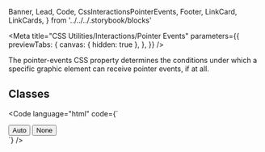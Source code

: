   Banner,
  Lead,
  Code,
  CssInteractionsPointerEvents,
  Footer,
  LinkCard,
  LinkCards,
} from '../../../.storybook/blocks'

<Meta
  title="CSS Utilities/Interactions/Pointer Events"
  parameters={{
    previewTabs: {
      canvas: { hidden: true },
    },
  }}
/>

<Banner label="Pointer Events" section="CSS Utilities" color="yellow" puzzle />

<Lead>
  The pointer-events CSS property determines the conditions under which a specific graphic element can receive pointer
  events, if at all.
</Lead>

## Classes

<CssInteractionsPointerEvents />

<Code
  language="html"
  code={`
<div class="flex flex-wrap align-items-center justify-content-center">
  <button class="button m-small pointer-events-auto">Auto</button>
  <button class="button m-small pointer-events-none">None</button>
</div>
`}
/>

<Footer>
  <LinkCards>
    <LinkCard
      pageTitle="Foundation/Elevation"
      description="Elevation involves the strategic application of shadow and depth to elements, enhancing visual hierarchy and providing depth cues within the user interface"
    />
    <LinkCard
      pageTitle="Tokens/Overview"
      description="Design tokens serve as the definitive source for naming and storing design choices."
    />
  </LinkCards>
</Footer>

